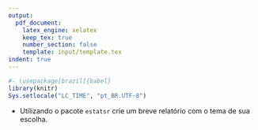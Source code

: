 ```yaml
---
output:
  pdf_document:
    latex_engine: xelatex
    keep_tex: true
    number_section: false
    template: input/template.tex
indent: true
---
```


```r
#- \usepackage[brazil]{babel}
library(knitr)
Sys.setlocale("LC_TIME", "pt_BR.UTF-8")
```

\begin{center}
\begin{Large}
Atividade 8
\end{Large}
\end{center}

\vspace{0.5cm}

- Utilizando o pacote `estatsr` crie um breve relatório com o tema de sua escolha.
